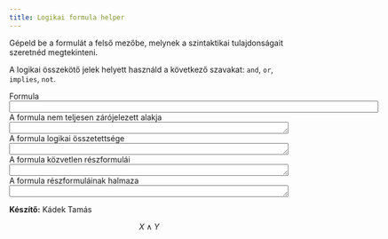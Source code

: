 ```yaml
---
title: Logikai formula helper
---
```


<style>
  .form-control-feedback { z-index: 5; }
</style>

<form>
Gépeld be a formulát a felső mezőbe, melynek a szintaktikai tulajdonságait
szeretnéd megtekinteni.

A logikai összekötő jelek helyett használd a következő szavakat: `and`, `or`,
`implies`, `not`.

<div class="form-group"> <div class="input-group"> <div
class="input-group-addon">Formula</div> <input class="form-control"
onkeyup="getProperties(this.value)" name="input" size="80"/> </div> </div>

<div class="form-group">
<label for="output1">A formula nem teljesen zárójelezett alakja</label>
<textarea readonly class="form-control" cols="60" rows="1" name="output1" id="output1"></textarea>
</div>

<div class="form-group">
<label for="output2">A formula logikai összetettsége</label>
<textarea readonly class="form-control" cols="60" rows="1" name="output2" id="output2"></textarea>
</div>

<div class="form-group">
<label for="output3">A formula közvetlen részformulái</label>
<textarea readonly class="form-control" cols="60" rows="1" name="output3" id="output3"></textarea>
</div>

<div class="form-group">
<label for="output4">A formula részformuláinak halmaza</label>
<textarea readonly class="form-control" cols="60" rows="1" name="output4" id="output4"></textarea>
</div>

<script type="text/javascript" src="logika.js"></script>

**Készítő:** Kádek Tamás

$$X \land Y$$
